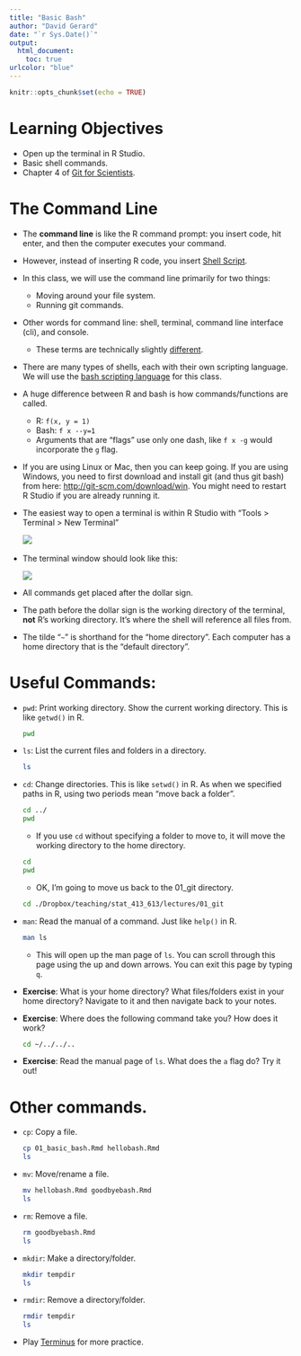 ```yaml
---
title: "Basic Bash"
author: "David Gerard"
date: "`r Sys.Date()`"
output: 
  html_document:
    toc: true
urlcolor: "blue"
---
```


```r
knitr::opts_chunk$set(echo = TRUE)
```

# Learning Objectives

- Open up the terminal in R Studio.
- Basic shell commands.
- Chapter 4 of [Git for Scientists](https://milesmcbain.github.io/git_4_sci/).

# The Command Line

- The **command line** is like the R command prompt: you insert code, hit enter,
  and then the computer executes your command.
  
- However, instead of inserting R code, you insert [Shell Script](https://en.wikipedia.org/wiki/Shell_script).
  
- In this class, we will use the command line primarily for two things:
    - Moving around your file system.
    - Running git commands.
  
- Other words for command line: shell, terminal, command line interface (cli), and console.
    - These terms are technically slightly 
      [different](https://askubuntu.com/questions/506510/what-is-the-difference-between-terminal-console-shell-and-command-line).
    
- There are many types of shells, each with their own scripting language. We will use the 
  [bash scripting language ](https://en.wikipedia.org/wiki/Bash_(Unix_shell)) 
  for this class.
  
- A huge difference between R and bash is how commands/functions are called.
    - R: `f(x, y = 1)`
    - Bash: `f x --y=1`
    - Arguments that are "flags" use only one dash, like `f x -g` would
      incorporate the `g` flag.

- If you are using Linux or Mac, then you can keep going. If you are using Windows, 
  you need to first download and install git (and thus git bash) from here:
  <http://git-scm.com/download/win>. You might need to restart R Studio if you
  are already running it.
  
- The easiest way to open a terminal is within R Studio with "Tools > Terminal > New Terminal"

    ![](./graphics/terminal1.png)\ 
    
- The terminal window should look like this:

    ![](./graphics/terminal2.png)\
    
- All commands get placed after the dollar sign.

- The path before the dollar sign is the working directory of the terminal, 
  **not** R's working directory. It's where the shell will reference all files 
  from.
  
- The tilde "`~`" is shorthand for the "home directory". Each computer has
  a home directory that is the "default directory".
  
# Useful Commands:
  
- `pwd`: Print working directory. Show the current working directory. This is like `getwd()` in R.

    ```bash
    pwd
    ```
    
- `ls`: List the current files and folders in a directory.

    ```bash
    ls
    ```

- `cd`: Change directories. This is like `setwd()` in R. As when we specified 
  paths in R, using two periods mean "move back a folder". 
  
    ```bash
    cd ../
    pwd
    ```
    
    - If you use `cd` without specifying a folder to move to, it will move the 
      working directory to the home directory.
  
    ```bash
    cd
    pwd
    ```

    - OK, I'm going to move us back to the 01_git directory.  

    ```bash
    cd ./Dropbox/teaching/stat_413_613/lectures/01_git
    ```
    
- `man`: Read the manual of a command. Just like `help()` in R.

    ```bash
    man ls
    ```

    - This will open up the man page of `ls`. You can scroll through this page
      using the up and down arrows. You can exit this page by typing `q`.
      
- **Exercise**: What is your home directory? What files/folders exist in your 
  home directory? Navigate to it and then navigate back to your notes.
  
- **Exercise**: Where does the following command take you? How does it work?

    ```bash
    cd ~/../../..
    ```

- **Exercise**: Read the manual page of `ls`. What does the `a` flag do? 
  Try it out! 
  
# Other commands.

- `cp`: Copy a file.

    ```bash
    cp 01_basic_bash.Rmd hellobash.Rmd
    ls
    ```

- `mv`: Move/rename a file.

    ```bash
    mv hellobash.Rmd goodbyebash.Rmd
    ls
    ```

- `rm`: Remove a file.

    ```bash
    rm goodbyebash.Rmd
    ls
    ```

- `mkdir`: Make a directory/folder.

    ```bash
    mkdir tempdir
    ls
    ```

- `rmdir`: Remove a directory/folder.

    ```bash
    rmdir tempdir
    ls
    ```

- Play [Terminus](http://web.mit.edu/mprat/Public/web/Terminus/Web/main.html) 
  for more practice.



  
  

